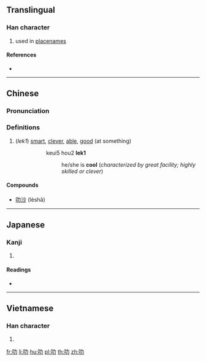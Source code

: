 {{character info/new}}
{{also|加|另}}
==Translingual==

===Han character===
{{Han char|rn=30|rad=口|as=02|sn=5|four=64027|canj=RKS,XRKS|ids=⿰口力}}

# used in [[placename]]s

====References====
* {{Han ref|kx=0174.091|dkj=03269|hdz=10575.010|uh=53FB|ud=21499|bh=A57B|bd=42363}}

----

==Chinese==
{{zh-forms}}

===Pronunciation===
{{zh-pron
|m=lè,lì
|c=lek1,lik1,lak6
|mn=la̍t/le̍k
|mc=
|oc=
|ma=
|cat=pn,a
}}
{{zh-attn-split}}

===Definitions===
{{zh-hanzi}}

# {{lb|yue|Cantonese}} (''lek1'') [[smart]], [[clever]], [[able]], [[good]] (at something)
#: {{lang|und|sc=Hani|佢好'''叻'''}}
#:: keui5 hou2 '''lek1'''
#::: he/she is '''cool''' (''characterized by great facility; highly skilled or clever'')

====Compounds====
* [[叻沙]] (lèshā)

----

==Japanese==

===Kanji===
{{ja-kanji|grade=|rs=口02}}

# {{defn|lang=ja|sort=口02}}

====Readings====
* {{ja-readings|on=[[ろく]] (roku), [[りょく]] (ryoku)|kun=}}

----

==Vietnamese==

===Han character===
{{vi-hantu|sựt|rs=口02}}

# {{defn|lang=vi|sort=口02}}

[[fr:叻]]
[[li:叻]]
[[hu:叻]]
[[pl:叻]]
[[th:叻]]
[[zh:叻]]